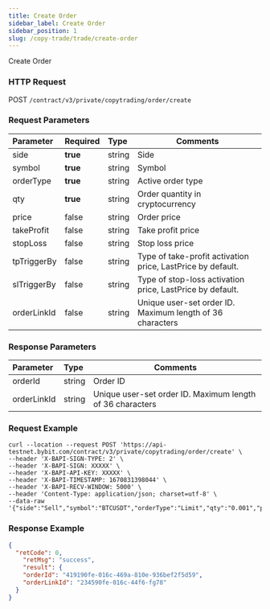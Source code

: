 ```yaml
---
title: Create Order
sidebar_label: Create Order
sidebar_position: 1
slug: /copy-trade/trade/create-order
---
```

Create Order

### HTTP Request
POST `/contract/v3/private/copytrading/order/create`

### Request Parameters
| Parameter | Required | Type | Comments|
|:----- |:-------|:-----|------ |
|side |**true** |string |Side    |
|symbol |**true** |string |Symbol  |
|orderType |**true** |string |Active order type   |
|qty |**true** |string |Order quantity in cryptocurrency |
|price|false |string |Order price |
|takeProfit |false |string |Take profit price |
|stopLoss |false |string |Stop loss price |
|tpTriggerBy|false |string |Type of take-profit activation price, LastPrice by default. |
|slTriggerBy|false |string |Type of stop-loss activation price, LastPrice by default. |
|orderLinkId |false |string |Unique user-set order ID. Maximum length of 36 characters |

### Response Parameters
| Parameter | Type | Comments|
|:----- |:-----|----- |
|orderId |string |Order ID |
|orderLinkId |string |Unique user-set order ID. Maximum length of 36 characters |

### Request Example


```http
curl --location --request POST 'https://api-testnet.bybit.com/contract/v3/private/copytrading/order/create' \
--header 'X-BAPI-SIGN-TYPE: 2' \
--header 'X-BAPI-SIGN: XXXXX' \
--header 'X-BAPI-API-KEY: XXXXX' \
--header 'X-BAPI-TIMESTAMP: 1670831398044' \
--header 'X-BAPI-RECV-WINDOW: 5000' \
--header 'Content-Type: application/json; charset=utf-8' \
--data-raw '{"side":"Sell","symbol":"BTCUSDT","orderType":"Limit","qty":"0.001","price":"20000","takeProfit":"0","stopLoss":"0","tpTriggerBy":"LastPrice","slTriggerBy":"LastPrice"}'
```


### Response Example


```json
{
  "retCode": 0,
    "retMsg": "success",
    "result": {
    "orderId": "419190fe-016c-469a-810e-936bef2f5d59",
    "orderLinkId": "234590fe-016c-44f6-fg78"
  }
}
```
